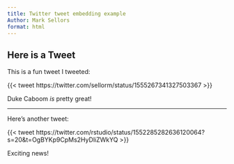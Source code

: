 ```yaml
---
title: Twitter tweet embedding example
Author: Mark Sellors
format: html
---
```


## Here is a Tweet 

This is a fun tweet I tweeted:

{{< tweet https://twitter.com/sellorm/status/1555267341327503367 >}}

Duke Caboom _is_ pretty great!

---

Here's another tweet:

{{< tweet https://twitter.com/rstudio/status/1552285282636120064?s=20&t=OgBYKp9CpMs2HyDliZWkYQ >}}

Exciting news!

